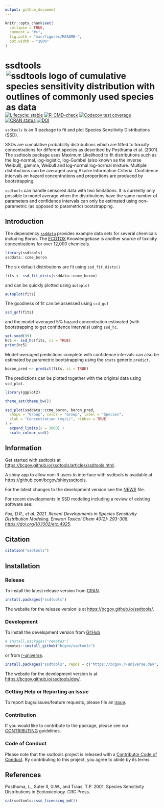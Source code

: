 ```yaml
---
output: github_document
---
```


<!-- README.md is generated from README.Rmd. Please edit that file -->

```r
knitr::opts_chunk$set(
  collapse = TRUE,
  comment = "#>",
  fig.path = "man/figures/README-",
  out.width = "100%"
)
```

# ssdtools <img src="man/figures/logo.png" align="right" alt="ssdtools logo of cumulative species sensitivity distribution with outlines of commonly used species as data" />


<!-- badges: start -->
[![Lifecycle: stable](https://img.shields.io/badge/lifecycle-stable-brightgreen.svg)](https://lifecycle.r-lib.org/articles/stages.html#stable)
[![R-CMD-check](https://github.com/bcgov/ssdtools/actions/workflows/R-CMD-check.yaml/badge.svg)](https://github.com/bcgov/ssdtools/actions/workflows/R-CMD-check.yaml)
[![Codecov test coverage](https://codecov.io/gh/bcgov/ssdtools/graph/badge.svg)](https://app.codecov.io/gh/bcgov/ssdtools)
[![CRAN status](https://www.r-pkg.org/badges/version/ssdtools)](https://cran.r-project.org/package=ssdtools)
[![DOI](https://joss.theoj.org/papers/10.21105/joss.07492/status.svg)](https://doi.org/10.21105/joss.07492)
<!-- badges: end -->

`ssdtools` is an R package to fit and plot Species Sensitivity Distributions (SSD). 

SSDs are cumulative probability distributions which are fitted to toxicity concentrations for different species as described by Posthuma et al. (2001).
The ssdtools package uses Maximum Likelihood to fit distributions such as the log-normal, log-logistic, log-Gumbel (also known as the inverse Weibull), gamma, Weibull and log-normal log-normal mixture.
Multiple distributions can be averaged using Akaike Information Criteria.
Confidence intervals on hazard concentrations and proportions are produced by bootstrapping.

`ssdtools` can handle censored data with two limitations.
It is currently only possible to model average when the distributions have the same number of parameters and confidence intervals can only be estimated using non-parametric (as opposed to parametric) bootstrapping.

## Introduction

The dependency [`ssddata`](https://github.com/open-AIMS/ssddata) provides example data sets for several chemicals including Boron.
The [ECOTOX](https://cfpub.epa.gov/ecotox/) Knowledgebase is another source of toxicity concentrations for over 12,000 chemicals.

```r
library(ssdtools)
ssddata::ccme_boron
```

The six default distributions are fit using `ssd_fit_dists()`

```r
fits <- ssd_fit_dists(ssddata::ccme_boron)
```

and can be quickly plotted using `autoplot`

```r
autoplot(fits)
```

The goodness of fit can be assessed using `ssd_gof`

```r
ssd_gof(fits)
```

and the model-averaged 5% hazard concentration estimated (with bootstrapping to get confidence intervals) using `ssd_hc`.

```r
set.seed(99)
hc5 <- ssd_hc(fits, ci = TRUE)
print(hc5)
```

Model-averaged predictions complete with confidence intervals can also be estimated by parametric bootstrapping using the `stats` generic `predict`.

```r
boron_pred <- predict(fits, ci = TRUE)
```

The predictions can be plotted together with the original data using `ssd_plot`.

```r
library(ggplot2)

theme_set(theme_bw())

ssd_plot(ssddata::ccme_boron, boron_pred,
  shape = "Group", color = "Group", label = "Species",
  xlab = "Concentration (mg/L)", ribbon = TRUE
) +
  expand_limits(x = 3000) +
  scale_colour_ssd()
```

## Information

Get started with ssdtools at <https://bcgov.github.io/ssdtools/articles/ssdtools.html>.

A shiny app to allow non-R users to interface with ssdtools is available at <https://github.com/bcgov/shinyssdtools>.

For the latest changes to the development version see the [NEWS](https://bcgov.github.io/ssdtools/news/) file.

For recent developments in SSD modeling including a review of existing software see:

*Fox, D.R., et al. 2021. Recent Developments in Species Sensitivity Distribution Modeling. Environ Toxicol Chem 40(2): 293–308. <https://doi.org/10.1002/etc.4925>.*

## Citation

```r
citation("ssdtools")
```

## Installation

### Release

To install the latest release version from [CRAN](https://CRAN.R-project.org/package=ssdtools).
```r
install.packages("ssdtools")
```

The website for the release version is at <https://bcgov.github.io/ssdtools/>.

### Development

To install the development version from [GitHub](https://github.com/bcgov/ssdtools)
```r
# install.packages("remotes")
remotes::install_github("bcgov/ssdtools")
```

or from [r-universe](https://bcgov.r-universe.dev/ssdtools).
```r
install.packages("ssdtools", repos = c("https://bcgov.r-universe.dev", "https://cloud.r-project.org"))
```

The website for the development version is at <https://bcgov.github.io/ssdtools/dev/>.

### Getting Help or Reporting an Issue

To report bugs/issues/feature requests, please file an [issue](https://github.com/bcgov/ssdtools/issues/).

### Contribution

If you would like to contribute to the package, please see our 
[CONTRIBUTING](https://github.com/bcgov/ssdtools/blob/master/.github/CONTRIBUTING.md) guidelines.

### Code of Conduct

Please note that the ssdtools project is released with a [Contributor Code of Conduct](https://contributor-covenant.org/version/2/1/CODE_OF_CONDUCT.html). 
By contributing to this project, you agree to abide by its terms.

## References

Posthuma, L., Suter II, G.W., and Traas, T.P. 2001. Species Sensitivity Distributions in Ecotoxicology. CRC Press.

<div id="refs"></div>

```r
cat(ssdtools::ssd_licensing_md())
```
